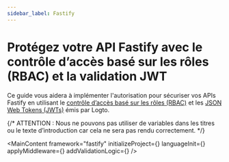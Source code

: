 ```yaml
---
sidebar_label: Fastify
---
```




# Protégez votre API Fastify avec le contrôle d’accès basé sur les rôles (RBAC) et la validation JWT

Ce guide vous aidera à implémenter l'autorisation pour sécuriser vos APIs Fastify en utilisant le [contrôle d’accès basé sur les rôles (RBAC)](/authorization/role-based-access-control) et les [JSON Web Tokens (JWTs)](https://auth.wiki/jwt) émis par Logto.

{/* ATTENTION : Nous ne pouvons pas utiliser de variables dans les titres ou le texte d’introduction car cela ne sera pas rendu correctement. */}

<MainContent
  framework="fastify"
  initializeProject={<InitProject />}
  languageInit={<Init />}
  applyMiddleware={<ApplyMiddleware />}
  addValidationLogic={<AddValidationLogic framework="fastify" />}
/>
